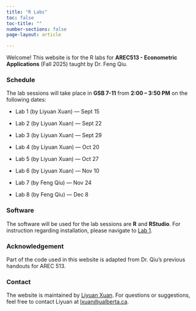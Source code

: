 ```yaml
---
title: "R Labs"
toc: false
toc-title: ""
number-sections: false
page-layout: article  

---
```


Welcome! This website is for the R labs for **AREC513 - Econometric Applications** (Fall 2025) taught by Dr. Feng Qiu. 

### Schedule

The lab sessions will take place in **GSB 7-11** from **2:00 – 3:50 PM** on the following dates:

- Lab 1 (by Liyuan Xuan) — Sept 15  

- Lab 2 (by Liyuan Xuan) — Sept 22  

- Lab 3 (by Liyuan Xuan) — Sept 29 

- Lab 4 (by Liyuan Xuan) — Oct 20  

- Lab 5 (by Liyuan Xuan) — Oct 27 

- Lab 6 (by Liyuan Xuan) — Nov 10 

- Lab 7 (by Feng Qiu) — Nov 24  

- Lab 8 (by Feng Qiu) — Dec 8 

### Software

The software will be used for the lab sessions are **R** and **RStudio**. For instruction regarding installation, please navigate to [Lab 1](labs/lab1.qmd).

### Acknowledgement

Part of the code used in this website is adapted from Dr. Qiu’s previous handouts for AREC 513.

### Contact

The website is maintained by [Liyuan Xuan](https://apps.ualberta.ca/directory/person/lxuan). For questions or suggestions, feel free to contact Liyuan at <lxuan@ualberta.ca>.